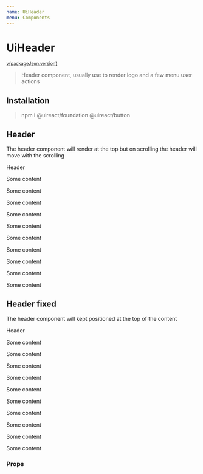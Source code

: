 ```yaml
---
name: UiHeader
menu: Components
---
```





# UiHeader

<sup>
  <a href="https://github.com/inavac182/ui-react/blob/main/packages/COMPONENT-NAME/" target="_blank">
    v{packageJson.version}
  </a>
</sup>

> Header component, usually use to render logo and a few menu user actions

## Installation

> npm i @uireact/foundation @uireact/button

## Header

The header component will render at the top but on scrolling the header will move with the scrolling

<Playground>
  <div style={{ position: 'relative' }}>
    <div style={{ overflow: 'auto', maxHeight: '300px', backgroundColor: 'lightGray' }}>
      <UiHeader>
        <UiSpacing margin={{ left: Sizing.five }}>
          <p>Header</p>
        </UiSpacing>
      </UiHeader>
      <div style={{ color: 'black' }}>
        <p>Some content</p>
        <p>Some content</p>
        <p>Some content</p>
        <p>Some content</p>
        <p>Some content</p>
        <p>Some content</p>
        <p>Some content</p>
        <p>Some content</p>
        <p>Some content</p>
        <p>Some content</p>
      </div>
    </div>
  </div>
</Playground>

## Header fixed

The header component will kept positioned at the top of the content

<Playground>
  <div style={{ position: 'relative' }}>
    <div style={{ overflow: 'auto', maxHeight: '300px', backgroundColor: 'lightGray' }}>
      <UiHeader fixed>
        <UiSpacing margin={{ left: Sizing.five }}>
          <p>Header</p>
        </UiSpacing>
      </UiHeader>
      <div style={{ color: 'black' }}>
        <p>Some content</p>
        <p>Some content</p>
        <p>Some content</p>
        <p>Some content</p>
        <p>Some content</p>
        <p>Some content</p>
        <p>Some content</p>
        <p>Some content</p>
        <p>Some content</p>
        <p>Some content</p>
      </div>
    </div>
  </div>
</Playground>

### Props

<Props of={UiHeader} />
